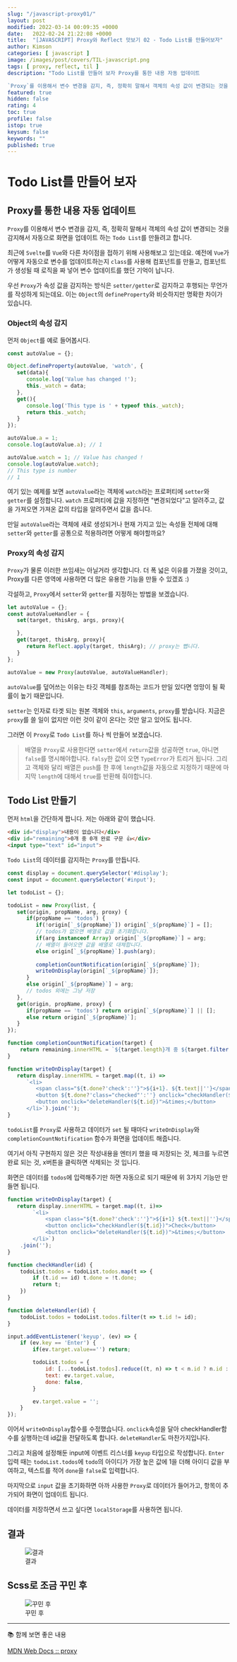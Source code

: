 ```yaml
---
slug: "/javascript-proxy01/"
layout: post
modified: 2022-03-14 00:09:35 +0000
date:   2022-02-24 21:22:08 +0000
title:  "[JAVASCRIPT] Proxy와 Reflect 맛보기 02 - Todo List를 만들어보자"
author: Kimson
categories: [ javascript ]
image: /images/post/covers/TIL-javascript.png
tags: [ proxy, reflect, til ]
description: "Todo List를 만들어 보자 Proxy를 통한 내용 자동 업데이트

`Proxy`를 이용해서 변수 변경을 감지, 즉, 정확히 말해서 객체의 속성 값이 변경되는 것을 감지해서 자동으로 화면을 업데이트 하는 `Todo List`를 만들려고 합니다. 최근에 `Svelte`를 `Vue`와 다른 차이점을 접하기 위해 사용해보고 있는데요. 예전에 `Vue`가 어떻게 자동으로 변수를 업데이트하는지 `class`를 사용해 컴포넌트를 만들고, 컴포넌트가 생성될 때 로직을 짜 넣어 변수 업데이트를 했던 기억이 납니다."
featured: true
hidden: false
rating: 4
toc: true
profile: false
istop: true
keysum: false
keywords: ""
published: true
---
```


# Todo List를 만들어 보자

## Proxy를 통한 내용 자동 업데이트

`Proxy`를 이용해서 변수 변경을 감지, 즉, 정확히 말해서 객체의 속성 값이 변경되는 것을 감지해서 자동으로 화면을 업데이트 하는 `Todo List`를 만들려고 합니다.

최근에 `Svelte`를 `Vue`와 다른 차이점을 접하기 위해 사용해보고 있는데요. 예전에 `Vue`가 어떻게 자동으로 변수를 업데이트하는지 `class`를 사용해 컴포넌트를 만들고, 컴포넌트가 생성될 때 로직을 짜 넣어 변수 업데이트를 했던 기억이 납니다.

우선 `Proxy`가 속성 값을 감지하는 방식은 `setter/getter`로 감지하고 후행되는 무언가를 작성하게 되는데요. 이는 `Object`의 `defineProperty`와 비슷하지만 명확한 차이가 있습니다.

### Object의 속성 감지

먼저 `Object`를 예로 들어봅시다.

```javascript
const autoValue = {};

Object.defineProperty(autoValue, 'watch', {
   set(data){
      console.log('Value has changed !');
      this._watch = data;
   },
   get(){
      console.log('This type is ' + typeof this._watch);
      return this._watch;
   }
});

autoValue.a = 1;
console.log(autoValue.a); // 1

autoValue.watch = 1; // Value has changed !
console.log(autoValue.watch);
// This type is number
// 1
```

여기 있는 예제를 보면 `autoValue`라는 객체에 `watch`라는 프로퍼티에 `setter`와 `getter`를 설정합니다. `watch` 프로퍼티에 값을 지정하면 "변경되었다"고 알려주고, 값을 가져오면 가져온 값의 타입을 알려주면서 값을 줍니다.

만일 `autoValue`라는 객체에 새로 생성되거나 현재 가지고 있는 속성들 전체에 대해 `setter`와 `getter`를 공통으로 적용하려면 어떻게 해야할까요?

### Proxy의 속성 감지

`Proxy`가 물론 이러한 쓰임새는 아닐거라 생각합니다. 더 폭 넓은 이유를 가졌을 것이고, Proxy를 다른 영역에 사용하면 더 많은 유용한 기능을 만들 수 있겠죠 :\)

각설하고, `Proxy`에서 `setter`와 `getter`를 지정하는 방법을 보겠습니다.

```javascript
let autoValue = {};
const autoValueHandler = {
   set(target, thisArg, args, proxy){

   },
   get(target, thisArg, proxy){
      return Reflect.apply(target, thisArg); // proxy는 뺍니다.
   }
};

autoValue = new Proxy(autoValue, autoValueHandler);
```

`autoValue`를 덮어쓰는 이유는 타깃 객체를 참조하는 코드가 만일 있다면 엉망이 될 확률이 높기 때문입니다.

`setter`는 인자로 타겟 되는 원본 객체와 `this`, `arguments`, `proxy`를 받습니다. 지금은 `proxy`를 쓸 일이 없지만 이런 것이 같이 온다는 것만 알고 있어도 됩니다.

그러면 이 `Proxy`로 `Todo List`를 하나 씩 만들어 보겠습니다.

> 배열을 `Proxy`로 사용한다면 `setter`에서 `return`값을 성공하면 `true`, 아니면 `false`를 명시해야합니다. `falsy`한 값이 오면 `TypeError`가 트리거 됩니다. 그리고 객체와 달리 배열은 `push`를 한 후에 `length`값을 자동으로 지정하기 때문에 마지막 `length`에 대해서 `true`를 반환해 줘야합니다.

## Todo List 만들기

먼저 `html`을 간단하게 짭니다. 저는 아래와 같이 했습니다.

```html
<div id="display">내용이 없습니다</div>
<div id="remaining">0개 중 0개 완료 구문 👍</div>
<input type="text" id="input">
```

`Todo List`의 데이터를 감지하는 `Proxy`를 만듭니다.

```javascript
const display = document.querySelector('#display');
const input = document.querySelector('#input');

let todoList = {};

todoList = new Proxy(list, {
   set(origin, propName, arg, proxy) {
      if(propName == 'todos') {
         if(!origin[`_${propName}`]) origin[`_${propName}`] = [];
         // todos가 없으면 배열로 값을 초기화합니다.
         if(arg instanceof Array) origin[`_${propName}`] = arg;
         // 배열이 들어오면 값을 배열로 대체합니다.
         else origin[`_${propName}`].push(arg);
         
         completionCountNotification(origin[`_${propName}`]);
         writeOnDisplay(origin[`_${propName}`]);
      }
      else origin[`_${propName}`] = arg;
      // todos 외에는 그냥 저장
   },
   get(origin, propName, proxy) {
      if(propName == 'todos') return origin[`_${propName}`] || [];
      else return origin[`_${propName}`];
   }
});

function completionCountNotification(target) {
    return remaining.innerHTML = `${target.length}개 중 ${target.filter(t=>t.done).length}개 완료 👍`;
}

function writeOnDisplay(target) {
   return display.innerHTML = target.map((t, i) =>
      `<li>
         <span class="${t.done?'check':''}">${i+1}. ${t.text||''}</span>
         <button ${t.done?'class="checked"':''} onclick="checkHandler(${t.id})">Check</button>
         <button onclick="deleteHandler(${t.id})">&times;</button>
      </li>`).join('');
}
```

`todoList`를 `Proxy`로 사용하고 데이터가 `set` 될 때마다 `writeOnDisplay`와 `completionCountNotification` 함수가 화면을 업데이트 해줍니다.

여기서 아직 구현하지 않은 것은 작성내용을 엔터키 했을 때 저장되는 것, 체크를 누르면 완료 되는 것, x버튼을 클릭하면 삭제되는 것 입니다.

화면은 데이터를 `todos`에 입력해주기만 하면 자동으로 되기 때문에 위 3가지 기능만 만들면 됩니다.

```javascript
function writeOnDisplay(target) {
   return display.innerHTML = target.map((t, i)=>
        `<li>
            <span class="${t.done?'check':''}">${i+1} ${t.text||''}</span>
            <button onclick="checkHandler(${t.id})">Check</button>
            <button onclick="deleteHandler(${t.id})">&times;</button>
        </li>`)
    .join('');
}

function checkHandler(id) {
    todoList.todos = todoList.todos.map(t => {
        if (t.id == id) t.done = !t.done;
        return t;
    })
}

function deleteHandler(id) {
    todoList.todos = todoList.todos.filter(t => t.id != id);
}

input.addEventListener('keyup', (ev) => {
    if (ev.key == 'Enter') {
        if(ev.target.value=='') return;

        todoList.todos = {
            id: [...todoList.todos].reduce((t, n) => t < n.id ? n.id : t, 0) + 1,
            text: ev.target.value,
            done: false,
        }

        ev.target.value = '';
    }
});
```

이어서 `writeOnDisplay`함수를 수정했습니다. `onclick`속성을 달아 checkHandler함수를 실행하는데 id값을 전달하도록 합니다. `deleteHandler`도 마찬가지입니다.

그리고 처음에 설정해둔 input에 이벤트 리스너를 `keyup` 타입으로 작성합니다. `Enter` 입력 때는 `todoList.todos`에 `todo`의 아이디가 가장 높은 값에 1을 더해 아이디 값을 부여하고, 텍스트를 적어 `done`을 `false`로 입력합니다.

마지막으로 `input` 값을 초기화하면 아까 사용한 `Proxy`로 데이터가 들어가고, 항목이 추가되어 화면이 업데이트 됩니다.

데이터를 저장하면서 쓰고 싶다면 `localStorage`를 사용하면 됩니다.

## 결과

<figure className="text-center">
<span className="w-inline-block">
   <img src="/assets/images/post/proxy/proxy01.png" alt="결과" title="결과" />
   <figcaption>결과</figcaption>
</span>
</figure>

## Scss로 조금 꾸민 후

<figure className="text-center">
<span className="w-inline-block">
   <img src="/assets/images/post/proxy/proxy02.png" alt="꾸민 후" title="꾸민 후" />
   <figcaption>꾸민 후</figcaption>
</span>
</figure>

-----

📚 함께 보면 좋은 내용

[MDN Web Docs :: proxy](https://developer.mozilla.org/ko/docs/Web/JavaScript/Reference/Global_Objects/Proxy)